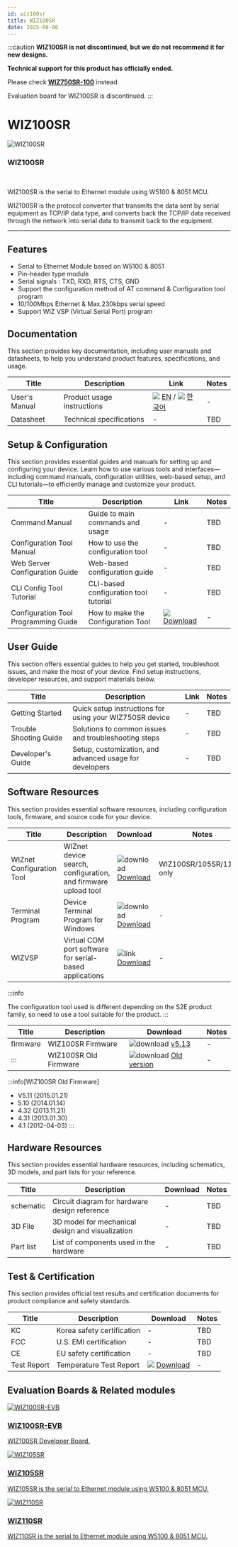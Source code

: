 ```yaml
---
id: wiz100sr
title: WIZ100SR
date: 2025-08-06
---
```



:::caution
**WIZ100SR is not discontinued, but we do not recommend it for new designs.**

**Technical support for this product has officially ended.**

Please check **[WIZ750SR-100](./../WIZ750SR-1xx-Series/WIZ750SR-100/WIZ750SR-100.mdx)** instead.

Evaluation board for WIZ100SR is discontinued.
:::

# WIZ100SR

<div className="main-card">
  <img src="/img/products/wiz100sr/wiz100sr_web_280.jpg" alt="WIZ100SR" />
  <div>
    <h3>WIZ100SR</h3>
    <br />
    <p>
      WIZ100SR is the serial to Ethernet module using W5100 & 8051 MCU.
    </p>
  </div>
</div>

WIZ100SR is the protocol converter that transmits the data sent by serial equipment as TCP/IP data type, and converts back the TCP/IP data received through the network into serial data to transmit back to the equipment.

---


## Features

- Serial to Ethernet Module based on W5100 & 8051
- Pin-header type module
- Serial signals : TXD, RXD, RTS, CTS, GND
- Support the configuration method of AT command & Configuration tool program
- 10/100Mbps Ethernet & Max.230kbps serial speed
- Support WIZ VSP (Virtual Serial Port) program


## Documentation

This section provides key documentation, including user manuals and datasheets, to help you understand product features, specifications, and usage.

| Title | Description | Link | Notes |
|-------|-------------|------|-------|
| User's Manual  | Product usage instructions | ![](\img\docs_icon_small.png) [EN](/img/products/wiz100sr/WIZ100SR_UM_v220e.pdf) / ![](\img\docs_icon_small.png) [한국어](/img/products/wiz100sr/WIZ100SR_UM_v220k.pdf)   | - |
| Datasheet | Technical specifications | - | TBD |


## Setup & Configuration

This section provides essential guides and manuals for setting up and configuring your device.
Learn how to use various tools and interfaces—including command manuals, configuration utilities, web-based setup, and CLI tutorials—to efficiently manage and customize your product.

| Title | Description | Link | Notes |
|-------|-------------|------|-------|
| Command Manual | Guide to main commands and usage | - | TBD |
| Configuration Tool Manual | How to use the configuration tool | - | TBD |
| Web Server Configuration Guide | Web-based configuration guide | - | TBD |
| CLI Config Tool Tutorial | CLI-based configuration tool tutorial | - | TBD |
| Configuration Tool Programming Guide | How to make the Configuration Tool | ![](\img\docs_icon_small.png) [Download](/img/products/wiz100sr/WIZ1x0SR_AN_S2E-Programming-Guide_V030E.pdf) | - |


## User Guide

This section offers essential guides to help you get started, troubleshoot issues, and make the most of your device. Find setup instructions, developer resources, and support materials below.

| Title | Description | Link | Notes |
|-------|-------------|------|-------|
| Getting Started | Quick setup instructions for using your WIZ750SR device | - | TBD |
| Trouble Shooting Guide | Solutions to common issues and troubleshooting steps | - | TBD |
| Developer's Guide | Setup, customization, and advanced usage for developers | - | TBD |


## Software Resources

This section provides essential software resources, including configuration tools, firmware, and source code for your device.

<Tabs>
  <TabItem value="tool" label="Tools" default>
      
  | Title | Description | Download | Notes |
  |-------|-------------|----------|-------|
  | WIZnet Configuration Tool | WIZnet device search, configuration, and firmware upload tool | ![download](/img/products/w5500/w5500_evb/icons/download.png) [Download](/img/products/wiz100sr/WIZ1xxSR_Config.zip) | WIZ100SR/105SR/110SR only |
  | Terminal Program | Device Terminal Program for Windows | ![download](/img/products/w5500/w5500_evb/icons/download.png) [Download](/img/products/wiz100sr/Device_Terminal.zip) | - |
  | WIZVSP | Virtual COM port software for serial-based applications | ![link](\img\link.png) [Download](http://wizvsp.wiznet.io/) | - |

  :::info

  The configuration tool used is different depending on the S2E product family, so need to use a tool suitable for the product.
  :::
  </TabItem>
  <TabItem value="firmware" label="Firmware" default>

  | Title | Description | Download | Notes |
  |-------|-------------|----------|-------|
  | firmware | WIZ100SR Firmware | ![download](/img/products/w5500/w5500_evb/icons/download.png) [v5.13](/img/products/wiz100sr/APP_100sr_0513.zip) | - |
  | ::: | WIZ100SR Old Firmware | ![download](/img/products/w5500/w5500_evb/icons/download.png) [Old version](/img/products/wiz100sr/WIZ100SR_old_FW.zip) | - |

  :::info[WIZ100SR Old Firmware]

  - V5.11 (2015.01.21)
  - 5.10 (2014.01.14)
  - 4.32 (2013.11.21)
  - 4.31 (2013.01.30)
  - 4.1 (2012-04-03)
  :::
  </TabItem>
</Tabs>
 

## Hardware Resources

This section provides essential hardware resources, including schematics, 3D models, and part lists for your reference.

| Title | Description | Download | Notes |
|-------|-------------|----------|-------|
| schematic | Circuit diagram for hardware design reference | - | TBD |
| 3D File | 3D model for mechanical design and visualization | - | TBD |
| Part list | List of components used in the hardware | - | TBD | 


## Test & Certification

This section provides official test results and certification documents for product compliance and safety standards.

| Title | Description | Download | Notes |
|-------|-------------|----------|-------|
| KC | Korea safety certification | - | TBD |
| FCC | U.S. EMI certification | - | TBD |
| CE | EU safety certification | - | TBD |
| Test Report | Temperature Test Report | ![](\img\docs_icon_small.png) [Download](/img/products/wiz100sr/WIZ100SR_Temperature_Test.pdf) | - |


## Evaluation Boards & Related modules

<Tabs>
  <TabItem value="eval_board" label="Evaluation Boards" default>

  <div className="link-card">
  <a
    href="/Product/S2E-Module/WIZ100SR/wiz100sr-evb"
    target="_blank"
    rel="noopener noreferrer"
    className="link-card-content"
  >
    <img src="/img/products/wiz100sr/ShopDtl_1075_201501081554051.jpg" alt="WIZ100SR-EVB" />
    <div>
      <h3>WIZ100SR-EVB</h3>
      <p>
        WIZ100SR Developer Board.
      </p>
    </div>
  </a>
  </div>

  </TabItem>

  <TabItem value="related_modules" label="Related modules" default>

  <div className="link-card">
  <a
    href="/Product/S2E-Module/WIZ105SR"
    target="_blank"
    rel="noopener noreferrer"
    className="link-card-content"
  >
    <img src="/img/products/wiz105sr/wiz105sr-web-1.jpg" alt="WIZ105SR" />
    <div>
      <h3>WIZ105SR</h3>
      <p>
        WIZ105SR is the serial to Ethernet module using W5100 & 8051 MCU.
      </p>
    </div>
  </a>
  </div>

  <div className="link-card">
  <a
    href="/Product/S2E-Module/WIZ110SR"
    target="_blank"
    rel="noopener noreferrer"
    className="link-card-content"
  >
    <img src="/img/products/wiz110sr/wiz110sr-web-1.jpg" alt="WIZ110SR" />
    <div>
      <h3>WIZ110SR</h3>
      <p>
        WIZ110SR is the serial to Ethernet module using W5100 & 8051 MCU.
      </p>
    </div>
  </a>
  </div>

  </TabItem>
</Tabs>